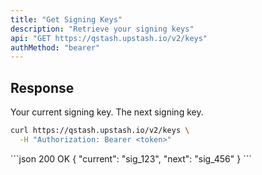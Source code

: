 ```yaml
---
title: "Get Signing Keys"
description: "Retrieve your signing keys"
api: "GET https://qstash.upstash.io/v2/keys"
authMethod: "bearer"
---
```


## Response

<ResponseField name="current" type="string" required>
  Your current signing key.
</ResponseField>
<ResponseField name="next" type="string" required>
  The next signing key.
</ResponseField>

<RequestExample>

```sh
curl https://qstash.upstash.io/v2/keys \
  -H "Authorization: Bearer <token>"
```

</RequestExample>

<ResponseExample>
```json 200 OK
{ "current": "sig_123", "next": "sig_456" }
```
</ResponseExample>
